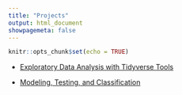 ```yaml
---
title: "Projects"
output: html_document
showpagemeta: false
---
```


```r
knitr::opts_chunk$set(echo = TRUE)
```

- [Exploratory Data Analysis with Tidyverse Tools](/project1/)

- [Modeling, Testing, and Classification](/project2/)
